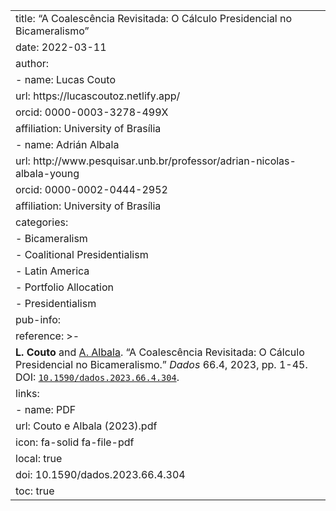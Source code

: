 ---
title: "A Coalescência Revisitada: O Cálculo Presidencial no Bicameralismo"
date: 2022-03-11
author:
  - name: Lucas Couto
    url: https://lucascoutoz.netlify.app/
    orcid: 0000-0003-3278-499X
    affiliation: University of Brasília
  - name: Adrián Albala
    url: http://www.pesquisar.unb.br/professor/adrian-nicolas-albala-young
    orcid: 0000-0002-0444-2952
    affiliation: University of Brasília
categories:
  - Bicameralism
  - Coalitional Presidentialism
  - Latin America
  - Portfolio Allocation
  - Presidentialism
pub-info:
  reference: >-
    <strong>L. Couto</strong> and <a href="http://www.pesquisar.unb.br/professor/adrian-nicolas-albala-young/"> A. Albala</a>. “A Coalescência Revisitada: O Cálculo Presidencial no Bicameralismo.” <em>Dados</em> 66.4, 2023, pp. 1-45. DOI: <a href="10.1590/dados.2023.66.4.304"><code>10.1590/dados.2023.66.4.304</code></a>.
  links:
    - name: PDF
      url: Couto e Albala (2023).pdf
      icon: fa-solid fa-file-pdf
      local: true
doi: 10.1590/dados.2023.66.4.304
toc: true
---